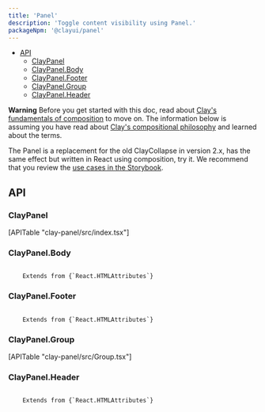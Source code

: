 ```yaml
---
title: 'Panel'
description: 'Toggle content visibility using Panel.'
packageNpm: '@clayui/panel'
---
```



<div class="nav-toc-absolute">
<div class="nav-toc">

-   [API](#api)
    -   [ClayPanel](#claypanel)
    -   [ClayPanel.Body](#claypanel.body)
    -   [ClayPanel.Footer](#claypanel.footer)
    -   [ClayPanel.Group](#claypanel.group)
    -   [ClayPanel.Header](#claypanel.header)

</div>
</div>

<div class="clay-site-alert alert alert-warning">
	<strong class="lead">Warning</strong>
	Before you get started with this doc, read about <a href="/docs/foundations/composing.html" target="_blank">Clay's fundamentals of composition</a> to move on. The information below is assuming you have read about <a href="/foundations/composing.html" target="_blank">Clay's compositional philosophy</a> and learned about the terms.
</div>

The Panel is a replacement for the old ClayCollapse in version 2.x, has the same effect but written in React using composition, try it. We recommend that you review the [use cases in the Storybook](https://storybook.clayui.com/?path=/story/claypanel--default).

<Panel />

## API

### ClayPanel

<div>[APITable "clay-panel/src/index.tsx"]</div>

### ClayPanel.Body

<code class="list-api-item-type">
	Extends from {`React.HTMLAttributes<HTMLDivElement>`}
</code>

### ClayPanel.Footer

<code class="list-api-item-type">
	Extends from {`React.HTMLAttributes<HTMLDivElement>`}
</code>

### ClayPanel.Group

<div>[APITable "clay-panel/src/Group.tsx"]</div>

### ClayPanel.Header

<code class="list-api-item-type">
	Extends from {`React.HTMLAttributes<HTMLDivElement>`}
</code>
